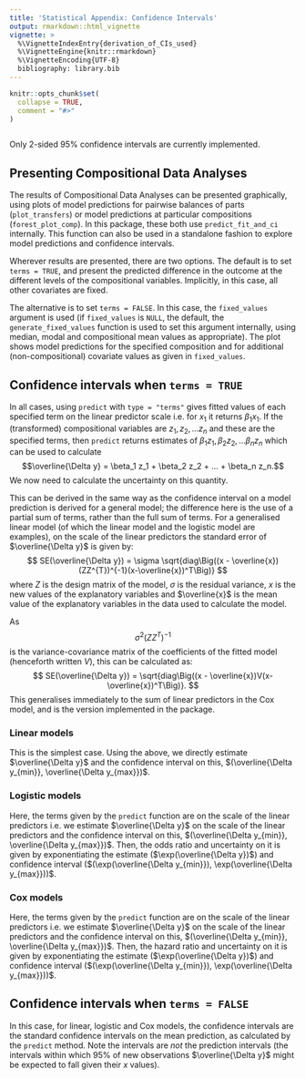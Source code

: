 ```yaml
---
title: 'Statistical Appendix: Confidence Intervals'
output: rmarkdown::html_vignette
vignette: >
  %\VignetteIndexEntry{derivation_of_CIs_used}
  %\VignetteEngine{knitr::rmarkdown}
  %\VignetteEncoding{UTF-8}
  bibliography: library.bib
---
```


```r
knitr::opts_chunk$set(
  collapse = TRUE,
  comment = "#>"
)
```

```r
```

Only 2-sided 95% confidence intervals are currently implemented. 

## Presenting Compositional Data Analyses
The results of Compositional Data Analyses can be presented graphically, using plots of model predictions for pairwise balances of parts (`plot_transfers`) or model predictions at particular compositions (`forest_plot_comp`). In this package, these both use `predict_fit_and_ci` internally. This function can also be used in a standalone fashion to explore model predictions and confidence intervals. 

Wherever results are presented, there are two options. The default is to set `terms = TRUE`, and present the predicted difference in the outcome at the different levels of the compositional variables. Implicitly, in this case, all other covariates are fixed.

The alternative is to set `terms = FALSE`. In this case, the `fixed_values` argument is used (if `fixed_values` is `NULL`, the default, the `generate_fixed_values` function is used to set this argument internally, using median, modal and compositional mean values as appropriate). The plot shows model predictions for the specified composition and for additional (non-compositional) covariate values as given in `fixed_values`. 

## Confidence intervals when `terms = TRUE`

In all cases, using `predict` with `type = "terms"` gives fitted values of each specified term on the linear predictor scale i.e. for $x_1$ it returns $\beta_1 x_1$. If the (transformed) compositional variables are $z_1, z_2, ... z_n$ and these are the specified terms, then `predict` returns estimates of $\beta_1 z_1, \beta_2 z_2, ... \beta_n z_n$ which can be used to calculate $$\overline{\Delta y} = \beta_1 z_1 + \beta_2 z_2 + ... + \beta_n z_n.$$ We now need to calculate the uncertainty on this quantity. 

This can be derived in the same way as the confidence interval on a model prediction is derived for a general model; the difference here is the use of a partial sum of terms, rather than the full sum of terms. For a generalised linear model (of which the linear model and the logistic model are examples), on the scale of the linear predictors the standard error of $\overline{\Delta y}$ is given by: $$ SE(\overline{\Delta y}) = \sigma \sqrt{diag\Big((x - \overline{x})(ZZ^{T})^{-1}(x-\overline{x})^T\Big)} $$ where $Z$ is the design matrix of the model, $\sigma$ is the residual variance, $x$ is the new values of the explanatory variables and $\overline{x}$ is the mean value of the explanatory variables in the data used to calculate the model. 

As $$ \sigma ^2 (ZZ^{T})^{-1} $$ is the variance-covariance matrix of the coefficients of the fitted model (henceforth written $V$), this can be calculated as: $$ SE(\overline{\Delta y}) =  \sqrt{diag\Big((x - \overline{x})V(x-\overline{x})^T\Big)}. $$ This generalises immediately to the sum of linear predictors in the Cox model, and is the version implemented in the package.  



### Linear models
This is the simplest case. Using the above, we directly estimate $\overline{\Delta y}$ and the confidence interval on this, $(\overline{\Delta y_{min}},  \overline{\Delta y_{max}})$.

### Logistic models 
Here, the terms given by the `predict` function are on the scale of the linear predictors i.e. we estimate $\overline{\Delta y}$  on the scale of the linear predictors and the confidence interval on this, $(\overline{\Delta y_{min}},  \overline{\Delta y_{max}})$. Then, the odds ratio and uncertainty on it is given by exponentiating the estimate ($\exp(\overline{\Delta y})$) and confidence interval ($(\exp(\overline{\Delta y_{min}}),  \exp(\overline{\Delta y_{max}}))$. 

### Cox models 
Here, the terms given by the `predict` function are on the scale of the linear predictors i.e. we estimate $\overline{\Delta y}$ on the scale of the linear predictors and the confidence interval on this, $(\overline{\Delta y_{min}},  \overline{\Delta y_{max}})$. Then, the hazard ratio and uncertainty on it is given by exponentiating the estimate ($\exp(\overline{\Delta y})$) and confidence interval ($(\exp(\overline{\Delta y_{min}}),  \exp(\overline{\Delta y_{max}}))$. 


## Confidence intervals when `terms = FALSE`
In this case, for linear, logistic and Cox models, the confidence intervals are the standard confidence intervals on the mean prediction, as calculated by the `predict` method. Note the intervals are *not* the prediction intervals (the intervals within which 95% of new observations $\overline{\Delta y}$ might be expected to fall given their $x$ values). 

